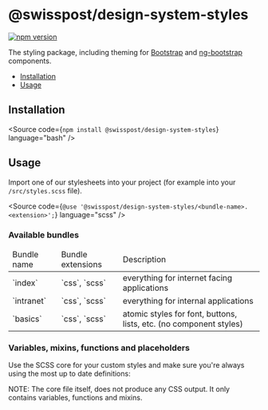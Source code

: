 
<Meta of={GettingStartedStories} />

# @swisspost/design-system-styles

[![npm version](https://badge.fury.io/js/@swisspost%2Fdesign-system-styles.svg)](https://badge.fury.io/js/@swisspost%2Fdesign-system-styles)

The styling package, including theming for [Bootstrap](https://getbootstrap.com/) and [ng-bootstrap](https://ng-bootstrap.github.io/#/home) components.

<ul>
  <li><a href="#installation" target="_self">Installation</a></li>
  <li><a href="#usage" target="_self">Usage</a></li>
</ul>

## Installation

<Source
  code={`npm install @swisspost/design-system-styles`}
  language="bash"
/>

## Usage

Import one of our stylesheets into your project (for example into your `/src/styles.scss` file).

<Source
  code={`@use '@swisspost/design-system-styles/<bundle-name>.<extension>';`}
  language="scss"
/>

### Available bundles

<table className="table table-sm table-bordered table-striped ">
  <thead>
  <tr>
    <td>Bundle name</td>
    <td>Bundle extensions</td>
    <td>Description</td>
  </tr>
  </thead>
  <tbody>
  <tr>
    <td>`index`</td>
    <td>`css`, `scss`</td>
    <td>everything for internet facing applications</td>
  </tr>
  <tr>
    <td>`intranet`</td>
    <td>`css`, `scss`</td>
    <td>everything for internal applications</td>
  </tr>
  <tr>
    <td>`basics`</td>
    <td>`css`, `scss`</td>
    <td>atomic styles for font, buttons, lists, etc. (no component styles)</td>
  </tr>
  </tbody>
</table>

### Variables, mixins, functions and placeholders

Use the SCSS core for your custom styles and make sure you're always using the most up to date definitions:

<p className="alert alert-info alert-md">NOTE: The core file itself, does not produce any CSS output. It only contains
  variables, functions and mixins.</p>

<Source
  code={SampleVariable}
  language="scss"
/>


